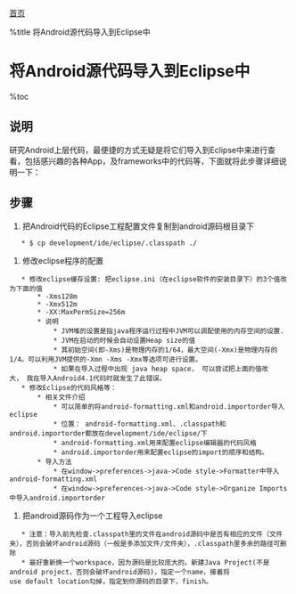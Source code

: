[[index|首页]]

%title 将Android源代码导入到Eclipse中

=将Android源代码导入到Eclipse中=

%toc

==说明==
研究Android上层代码，最便捷的方式无疑是将它们导入到Eclipse中来进行查看，包括感兴趣的各种App，及frameworks中的代码等，下面就将此步骤详细说明一下：

==步骤==
# 把Android代码的Eclipse工程配置文件复制到android源码根目录下
    * $ cp development/ide/eclipse/.classpath ./
# 修改eclipse程序的配置 
    * 修改eclipse缓存设置: 把eclipse.ini（在eclipse软件的安装目录下）的3个值改为下面的值
        * -Xms128m 
        * -Xmx512m
        * -XX:MaxPermSize=256m
        * 说明
            * JVM堆的设置是指java程序运行过程中JVM可以调配使用的内存空间的设置.
            * JVM在启动的时候会自动设置Heap size的值
            * 其初始空间(即-Xms)是物理内存的1/64，最大空间(-Xmx)是物理内存的1/4。可以利用JVM提供的-Xmn -Xms -Xmx等选项可进行设置。
            * 如果在导入过程中出现 java heap space， 可以尝试把上面的值改大， 我在导入Android4.1代码时就发生了此错误。
    * 修改Eclipse的代码风格等：
        * 相关文件介绍
            * 可以简单的将android-formatting.xml和android.importorder导入eclipse 
            * 位置： android-formatting.xml、.classpath和android.importorder都放在development/ide/eclipse/下
            * android-formatting.xml用来配置eclipse编辑器的代码风格
            * android.importorder用来配置eclipse的import的顺序和结构。 
        * 导入方法
            * 在window->preferences->java->Code style->Formatter中导入android-formatting.xml 
            * 在window->preferences->java->Code style->Organize Imports中导入android.importorder 
# 把android源码作为一个工程导入eclipse
    * 注意：导入前先检查.classpath里的文件在android源码中是否有相应的文件（文件夹），否则会破坏android源码（一般是多添加文件/文件夹），.classpath里多余的路径可删除 
    * 最好重新换一个workspace，因为源码是比较庞大的。新建Java Project(不是android project，否则会破坏android源码)，指定一个name，接着将use default location勾掉，指定到你源码的目录下，finish。
